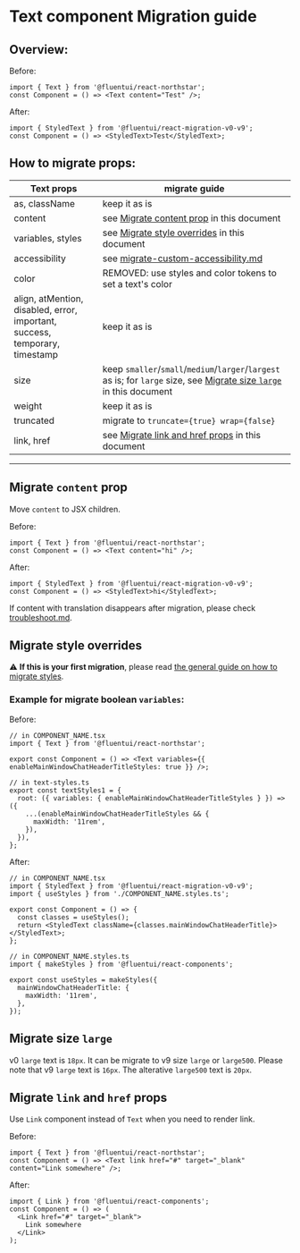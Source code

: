 
<Meta title="Concepts/Migration/from v0/Components/Text Migration" />

# Text component Migration guide

## Overview:

Before:

```tsx
import { Text } from '@fluentui/react-northstar';
const Component = () => <Text content="Test" />;
```

After:

```tsx
import { StyledText } from '@fluentui/react-migration-v0-v9';
const Component = () => <StyledText>Test</StyledText>;
```

## How to migrate props:

| Text props                                                                  | migrate guide                                                                                                                                    |
| --------------------------------------------------------------------------- | ------------------------------------------------------------------------------------------------------------------------------------------------ |
| as, className                                                               | keep it as is                                                                                                                                    |
| content                                                                     | see [Migrate content prop](#Migrate-`content`-prop) in this document                                                                             |
| variables, styles                                                           | see [Migrate style overrides](#migrate-style-overrides) in this document                                                                         |
| accessibility                                                               | see [migrate-custom-accessibility.md](?path=/docs/concepts-migration-from-v0-custom-accessibility--page)                                         |
| color                                                                       | REMOVED: use styles and color tokens to set a text's color                                                                                       |
| align, atMention, disabled, error, important, success, temporary, timestamp | keep it as is                                                                                                                                    |
| size                                                                        | keep `smaller`/`small`/`medium`/`larger`/`largest` as is; for `large` size, see [Migrate size `large`](#./Migrate-size-`large`) in this document |
| weight                                                                      | keep it as is                                                                                                                                    |
| truncated                                                                   | migrate to `truncate={true} wrap={false}`                                                                                                        |
| link, href                                                                  | see [Migrate link and href props](#Migrate-`link`-and-`href`-props) in this document                                                             |

---

## Migrate `content` prop

Move `content` to JSX children.

Before:

```tsx
import { Text } from '@fluentui/react-northstar';
const Component = () => <Text content="hi" />;
```

After:

```tsx
import { StyledText } from '@fluentui/react-migration-v0-v9';
const Component = () => <StyledText>hi</StyledText>;
```

If content with translation disappears after migration, please check [troubleshoot.md](../troubleshoot.md).

## Migrate style overrides

⚠️ **If this is your first migration**, please read [the general guide on how to migrate styles](?path=/docs/concepts-migration-from-v0-custom-style-overrides--page).

### Example for migrate boolean `variables`:

Before:

```tsx
// in COMPONENT_NAME.tsx
import { Text } from '@fluentui/react-northstar';

export const Component = () => <Text variables={{ enableMainWindowChatHeaderTitleStyles: true }} />;

// in text-styles.ts
export const textStyles1 = {
  root: ({ variables: { enableMainWindowChatHeaderTitleStyles } }) => ({
    ...(enableMainWindowChatHeaderTitleStyles && {
      maxWidth: '11rem',
    }),
  }),
};
```

After:

```tsx
// in COMPONENT_NAME.tsx
import { StyledText } from '@fluentui/react-migration-v0-v9';
import { useStyles } from './COMPONENT_NAME.styles.ts';

export const Component = () => {
  const classes = useStyles();
  return <StyledText className={classes.mainWindowChatHeaderTitle}></StyledText>;
};

// in COMPONENT_NAME.styles.ts
import { makeStyles } from '@fluentui/react-components';

export const useStyles = makeStyles({
  mainWindowChatHeaderTitle: {
    maxWidth: '11rem',
  },
});
```

## Migrate size `large`

v0 `large` text is `18px`. It can be migrate to v9 size `large` or `large500`.
Please note that v9 `large` text is `16px`. The alterative `large500` text is `20px`.

## Migrate `link` and `href` props

Use `Link` component instead of `Text` when you need to render link.

Before:

```tsx
import { Text } from '@fluentui/react-northstar';
const Component = () => <Text link href="#" target="_blank" content="Link somewhere" />;
```

After:

```tsx
import { Link } from '@fluentui/react-components';
const Component = () => (
  <Link href="#" target="_blank">
    Link somewhere
  </Link>
);
```
